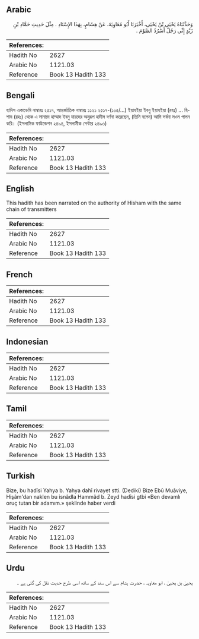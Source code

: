 ## Arabic


<div dir="rtl" lang="ar" style={{fontSize:'larger',backgroundColor:'#f8f9fa',padding:20}}>
وَحَدَّثَنَاهُ يَحْيَى بْنُ يَحْيَى، أَخْبَرَنَا أَبُو مُعَاوِيَةَ، عَنْ هِشَامٍ، بِهَذَا الإِسْنَادِ ‏.‏ مِثْلَ حَدِيثِ حَمَّادِ بْنِ زَيْدٍ إِنِّي رَجُلٌ أَسْرُدُ الصَّوْمَ ‏.‏
</div>
<div style={{backgroundColor:'#f8f9fa',padding:20, marginBottom: 10}}><table> <thead> <tr> <th>References:</th> <th></th> </tr> </thead> <tbody><tr><td>Hadith No</td><td>2627</td></tr><tr><td>Arabic No</td><td>1121.03</td></tr><tr><td>Reference</td><td>Book 13 Hadith 133</td></tr></tbody></table></div>

## Bengali


<div dir="ltr" lang="bn" style={{fontSize:'larger',backgroundColor:'#f8f9fa',padding:20}}>
হাদিস একাডেমি নাম্বারঃ ২৫১৭, আন্তর্জাতিক নাম্বারঃ ১১২১ ২৫১৭-(১০৫/...) ইয়াহইয়া ইবনু ইয়াহইয়া (রহঃ) ... হিশাম (রহঃ) থেকে এ সানাদে হাম্মাদ ইবনু যায়দের অনুরূপ হাদীস বর্ণনা করেছেন, (তিনি বলেন) আমি সর্বদা সওম পালন করি। (ইসলামিক ফাউন্ডেশন ২৪৯৪, ইসলামীক সেন্টার ২৪৯৩)
</div>
<div style={{backgroundColor:'#f8f9fa',padding:20, marginBottom: 10}}><table> <thead> <tr> <th>References:</th> <th></th> </tr> </thead> <tbody><tr><td>Hadith No</td><td>2627</td></tr><tr><td>Arabic No</td><td>1121.03</td></tr><tr><td>Reference</td><td>Book 13 Hadith 133</td></tr></tbody></table></div>

## English


<div dir="ltr" lang="en" style={{fontSize:'larger',backgroundColor:'#f8f9fa',padding:20}}>
This hadith has been narrated on the authority of Hisham with the same chain of transmitters
</div>
<div style={{backgroundColor:'#f8f9fa',padding:20, marginBottom: 10}}><table> <thead> <tr> <th>References:</th> <th></th> </tr> </thead> <tbody><tr><td>Hadith No</td><td>2627</td></tr><tr><td>Arabic No</td><td>1121.03</td></tr><tr><td>Reference</td><td>Book 13 Hadith 133</td></tr></tbody></table></div>

## French


<div dir="ltr" lang="fr" style={{fontSize:'larger',backgroundColor:'#f8f9fa',padding:20}}>

</div>
<div style={{backgroundColor:'#f8f9fa',padding:20, marginBottom: 10}}><table> <thead> <tr> <th>References:</th> <th></th> </tr> </thead> <tbody><tr><td>Hadith No</td><td>2627</td></tr><tr><td>Arabic No</td><td>1121.03</td></tr><tr><td>Reference</td><td>Book 13 Hadith 133</td></tr></tbody></table></div>

## Indonesian


<div dir="ltr" lang="id" style={{fontSize:'larger',backgroundColor:'#f8f9fa',padding:20}}>

</div>
<div style={{backgroundColor:'#f8f9fa',padding:20, marginBottom: 10}}><table> <thead> <tr> <th>References:</th> <th></th> </tr> </thead> <tbody><tr><td>Hadith No</td><td>2627</td></tr><tr><td>Arabic No</td><td>1121.03</td></tr><tr><td>Reference</td><td>Book 13 Hadith 133</td></tr></tbody></table></div>

## Tamil


<div dir="ltr" lang="ta" style={{fontSize:'larger',backgroundColor:'#f8f9fa',padding:20}}>

</div>
<div style={{backgroundColor:'#f8f9fa',padding:20, marginBottom: 10}}><table> <thead> <tr> <th>References:</th> <th></th> </tr> </thead> <tbody><tr><td>Hadith No</td><td>2627</td></tr><tr><td>Arabic No</td><td>1121.03</td></tr><tr><td>Reference</td><td>Book 13 Hadith 133</td></tr></tbody></table></div>

## Turkish


<div dir="ltr" lang="tr" style={{fontSize:'larger',backgroundColor:'#f8f9fa',padding:20}}>
Bize, bu hadîsi Yahya b. Yahya dahî rivayet stti. (Dediki) Bize Ebû Muâviye, Hişâm'dan naklen bu isnâdla Hammâd b. Zeyd hadîsi gtbi «Ben devamlı oruç tutan bir adamım.» şeklinde haber verdi
</div>
<div style={{backgroundColor:'#f8f9fa',padding:20, marginBottom: 10}}><table> <thead> <tr> <th>References:</th> <th></th> </tr> </thead> <tbody><tr><td>Hadith No</td><td>2627</td></tr><tr><td>Arabic No</td><td>1121.03</td></tr><tr><td>Reference</td><td>Book 13 Hadith 133</td></tr></tbody></table></div>

## Urdu


<div dir="rtl" lang="ur" style={{fontSize:'larger',backgroundColor:'#f8f9fa',padding:20}}>
یحییٰ بن یحییٰ ، ابو معاویہ ، حضرت ہشام سے اس سند کے ساتھ اسی طرح حدیث نقل کی گئی ہے ۔
</div>
<div style={{backgroundColor:'#f8f9fa',padding:20, marginBottom: 10}}><table> <thead> <tr> <th>References:</th> <th></th> </tr> </thead> <tbody><tr><td>Hadith No</td><td>2627</td></tr><tr><td>Arabic No</td><td>1121.03</td></tr><tr><td>Reference</td><td>Book 13 Hadith 133</td></tr></tbody></table></div>